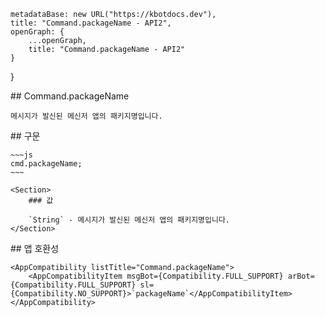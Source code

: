 
    metadataBase: new URL("https://kbotdocs.dev"),
    title: "Command.packageName - API2",
    openGraph: {
        ...openGraph,
        title: "Command.packageName - API2"
    }
}

<Section>
    ## Command.packageName

    메시지가 발신된 메신저 앱의 패키지명입니다.
</Section>
<Section>
    ## 구문

    ~~~js
    cmd.packageName;
    ~~~

    <Section>
        ### 값

        `String` - 메시지가 발신된 메신저 앱의 패키지명입니다.
    </Section>
</Section>
<Section>
    ## 앱 호환성

    <AppCompatibility listTitle="Command.packageName">
        <AppCompatibilityItem msgBot={Compatibility.FULL_SUPPORT} arBot={Compatibility.FULL_SUPPORT} sl={Compatibility.NO_SUPPORT}>`packageName`</AppCompatibilityItem>
    </AppCompatibility>
</Section>